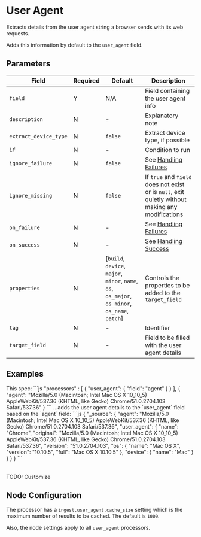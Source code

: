 

# User Agent

<Synopsis>
Extracts details from the user agent string a browser sends with its web requests.
</Synopsis>

Adds this information by default to the `user_agent` field.

## Parameters

|Field|Required|Default|Description|
|---|---|---|---|
|`field`|Y|N/A|Field containing the user agent info|
|`description`|N|-|Explanatory note|
|`extract_device_type`|N|`false`|Extract device type, if possible|
|`if`|N|-|Condition to run|
|`ignore_failure`|N|`false`|See [Handling Failures](../handling-failures.mdx)|
|`ignore_missing`|N|`false`|If `true` and `field` does not exist or is `null`, exit quietly without making any modifications|
|`on_failure`|N|-|See [Handling Failures](../handling-failures.mdx)|
|`on_success`|N|-|See [Handling Success](../handling-success.mdx)|
|`properties`|N|[`build`, `device`, `major`, `minor`, `name`, `os`, `os_major`, `os_minor`, `os_name`, `patch`]|Controls the properties to be added to the `target_field`|
|`tag`|N|-|Identifier|
|`target_field`|N|-|Field to be filled with the user agent details|

## Examples

<Table>
	<TableBody>
		<TableRow>
			<TableCell>
            This spec:
			</TableCell>
			<TableCell>
            ```js
            "processors" : [
               {
                  "user_agent": {
                     "field": "agent"
                  }
               }
            ],
            {
               "agent": "Mozilla/5.0 (Macintosh; Intel Mac OS X 10_10_5) AppleWebKit/537.36 (KHTML, like Gecko) Chrome/51.0.2704.103 Safari/537.36"
            }
            ```
			</TableCell>
		</TableRow>
		<TableRow>
			<TableCell>
            ...adds the user agent details to the `user_agent` field based on the `agent` field:
			</TableCell>
			<TableCell>
            ```js
            {
               "_source": {
                  "agent": "Mozilla/5.0 (Macintosh; Intel Mac OS X 10_10_5) AppleWebKit/537.36 (KHTML, like Gecko) Chrome/51.0.2704.103 Safari/537.36",
                  "user_agent": {
                     "name": "Chrome",
                     "original": "Mozilla/5.0 (Macintosh; Intel Mac OS X 10_10_5) AppleWebKit/537.36 (KHTML, like Gecko) Chrome/51.0.2704.103 Safari/537.36",
                     "version": "51.0.2704.103",
                     "os": {
                        "name": "Mac OS X",
                        "version": "10.10.5",
                        "full": "Mac OS X 10.10.5"
                     },
                     "device": {
                        "name": "Mac"
                     }
                  }
               }
            }
            ```
			</TableCell>
		</TableRow>
	</TableBody>
</Table>

TODO: Customize

## Node Configuration

The processor has a `ingest.user_agent.cache_size` setting which is the maximum number of results to be cached. The default is `1000`.

Also, the node settings apply to all `user_agent` processors.
